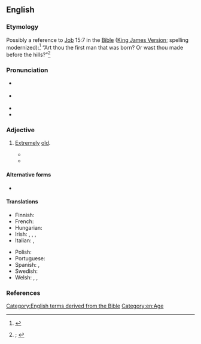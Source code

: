 ==English==
{{was wotd|2022|August|4}}

===Etymology===
Possibly a reference to [[w:Book of Job|Job]] 15:7 in the [[Bible]] ([[King James Version]]; spelling modernized):<ref>{{R:King James Version|Job|15|7|page=627|column=1|passage=Art ''thou'' the firſt man ''that'' was borne? Or waſt thou made before the hilles?}}</ref> “Art thou the first man that was born? Or wast thou made before the hills?”<ref>{{R:OED Online|subentry=(as) old as the hills|subpos=phrase|subid=33421235|entry=old|pos=adj|id=130955|date=June 2022|nodot=1}}; {{R:Lexico|entry=as old as the hills|pos=phrase}}</ref>

===Pronunciation===
* {{a|RP}} {{IPA|en|/ˌəʊld əz‿ðə ˈhɪlz/}}
* {{a|GA}} {{IPA|en|/ˌoʊld əz‿ðə ˈhɪlz/}}
* {{audio|en|En-au-old as the hills.ogg|Audio (AU)}}
* {{rhymes|en|ɪlz|s=4}}

===Adjective===
{{en-adj|-}}

# {{lb|en|idiomatic|simile|chiefly|hyperbolic}} [[extremely|Extremely]] [[old#Adjective|old]].
#: {{synonyms|en|aged|ancient|older than dirt|Thesaurus:old}}
#* {{RQ:Dickens Bleak House|chapter=In Fashion|pages=6–7|pageref=6|passage=His family is as '''old as the hills''', and infinitely more respectable.}}
#* {{RQ:Huxley Ends and Means|chapter=Social Reform and Violence|page=25|passage=A violent revolution cannot achieve anything except the inevitable results of violence, which are as '''old as the hills'''.}}

====Alternative forms====
* {{l|en|older than the hills}}

====Translations====
{{trans-top|extremely old}}
* Finnish: {{t|fi|vanha kuin taivas}}
* French: {{t+|fr|vieux comme le monde}}
* Hungarian: {{t+|hu|vén, mint az országút}}
* Irish: {{t|ga|chomh sean leis an gceo}}, {{t|ga|chomh sean leis na cnoic}}, {{t|ga|chomh sean leis na clocha glasa}}, {{t|ga|chomh sean leis an díle}}
* Italian: {{t|it|vecchio come Matusalemme|m}}, {{t|it|vecchio come il cucco|m}}
{{trans-mid}}
* Polish: {{t+|pl|stary jak świat|m}}
* Portuguese: {{t|pt|mais velho que a Sé de Braga|lit=older than the Cathedral of Braga}}
* Spanish: {{t|es|más viejo que Matusalén}}, {{t|es|más visto que el tebeo}}
* Swedish: {{t+|sv|gammal som gatan}}
* Welsh: {{t|cy|cyn hyned â phechod}}, {{t|cy|cyn hyned â Methuselah}}, {{t|cy|cyn hyned â'r garreg}}
{{trans-bottom}}

===References===
<references/>

[[Category:English terms derived from the Bible]]
[[Category:en:Age]]